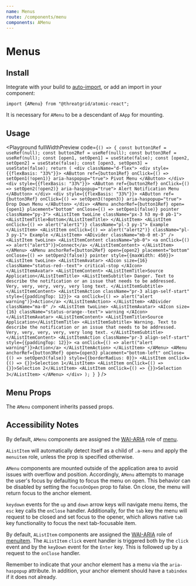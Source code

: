 ```yaml
---
name: Menus
route: /components/menu
components: AMenu
---
```



# Menus

## Install

Integrate with your build to [auto-import](/#integrating), or add an import in your component:

```
import {AMenu} from "@threatgrid/atomic-react";
```

It is necessary for `AMenu` to be a descendant of `AApp` for mounting.

## Usage

<Playground
  fullWidthPreview
  code={`() => {
  const button1Ref = useRef(null);
  const button2Ref = useRef(null);
  const button3Ref = useRef(null);
  const [open1, setOpen1] = useState(false);
  const [open2, setOpen2] = useState(false);
  const [open3, setOpen3] = useState(false);
  return (
    <div className="d-flex">
      <div style={{flexBasis: "33%"}}>
        <AButton
          ref={button1Ref}
          onClick={() => setOpen1(!open1)}
          aria-haspopup="true">
          Pivot Menu
        </AButton>
      </div>
      <div style={{flexBasis: "33%"}}>
        <AButton
          ref={button2Ref}
          onClick={() => setOpen2(!open2)}
          aria-haspopup="true">
          Alert Notification Menu
        </AButton>
      </div>
      <div style={{flexBasis: "33%"}}>
        <AButton
          ref={button3Ref}
          onClick={() => setOpen3(!open3)}
          aria-haspopup="true">
          Drop Down Menu
        </AButton>
      </div>
      <AMenu
        anchorRef={button1Ref}
        open={open1}
        placement="bottom"
        onClose={() => setOpen1(false)}
        pointer
        className="py-3">
        <AListItem twoLine className="px-3 h3 my-0 pb-1">
          <AListItemTitle>Bottom</AListItemTitle>
        </AListItem>
        <AListItem onClick={() => alert("alert1")} className="pl-3 py-1">
          Example
        </AListItem>
        <AListItem onClick={() => alert("alert2")} className="pl-3 py-1">
          Example
        </AListItem>
        <ADivider className="mb-0 mt-3" />
        <AListItem twoLine>
          <AListItemContent className="pb-0">
            <a onClick={() => alert("alert3")}>Connect</a>
          </AListItemContent>
        </AListItem>
      </AMenu>
      <AMenu
        anchorRef={button2Ref}
        open={open2}
        placement="bottom"
        onClose={() => setOpen2(false)}
        pointer
        style={{maxWidth: 450}}>
        <AListItem twoLine>
          <AListItemAvatar>
            <AIcon size={16} className="status-red--text">
              critical-stop
            </AIcon>
          </AListItemAvatar>
          <AListItemContent>
            <AListItemTitle>Source Application</AListItemTitle>
            <AListItemSubtitle>
              Danger. Text to describe the notification or an issue that needs
              to be addressed. Very, very, very, very, very long text.
            </AListItemSubtitle>
          </AListItemContent>
          <AListItemAction
            className="pr-3 align-self-start"
            style={{paddingTop: 12}}>
            <a onClick={() => alert("alert warning")}>Action</a>
          </AListItemAction>
        </AListItem>
        <ADivider className="ma-0" />
        <AListItem twoLine>
          <AListItemAvatar>
            <AIcon size={16} className="status-orange--text">
              warning
            </AIcon>
          </AListItemAvatar>
          <AListItemContent>
            <AListItemTitle>Source Application</AListItemTitle>
            <AListItemSubtitle>
              Warning. Text to describe the notification or an issue that
              needs to be addressed. Very, very, very, very, very long text.
            </AListItemSubtitle>
          </AListItemContent>
          <AListItemAction
            className="pr-3 align-self-start"
            style={{paddingTop: 12}}>
            <a onClick={() => alert("alert warning")}>Action</a>
          </AListItemAction>
        </AListItem>
      </AMenu>
      <AMenu
        anchorRef={button3Ref}
        open={open3}
        placement="bottom-left"
        onClose={() => setOpen3(false)}
        style={{borderRadius: 0}}>
        <AListItem onClick={() => {}}>Selection 1</AListItem>
        <AListItem onClick={() => {}}>Selection 2</AListItem>
        <AListItem onClick={() => {}}>Selection 3</AListItem>
      </AMenu>
    </div>
  );
}
`}
/>

## Menu Props

The `AMenu` component inherits passed props.

<Props of="AMenu" />

## Accessibility Notes

By default, `AMenu` components are assigned the [WAI-ARIA](https://www.w3.org/WAI/standards-guidelines/aria/) role of [menu](https://www.w3.org/TR/wai-aria/#menu).

`AListItem` will automatically detect itself as a child of `.a-menu` and apply the `menuitem` role, unless the prop is specified otherwise.

`AMenu` components are mounted outside of the application area to avoid issues with overflow and position.
Accordingly, `AMenu` attempts to manage the user's focus by defaulting to focus the menu on open.
This behavior can be disabled by setting the `focusOnOpen` prop to false.
On close, the menu will return focus to the anchor element.

`keydown` events for the `up` and `down` arrow keys will
navigate menu items, the `esc` key calls the `onClose` handler. Additionally, for the `tab`
key the menu will request to be closed and set focus to the opener, which allows native `tab`
key functionality to focus the next tab-focusable item.

By default, `AListItem` components are assigned the [WAI-ARIA](https://www.w3.org/WAI/standards-guidelines/aria/) role of [menuitem](https://www.w3.org/TR/wai-aria/#menuitem).
The `AListItem` `click` event handler is triggered both by the `click` event and by the `keyDown` event for the `Enter` key. This is followed up by a request to the `onClose` handler.

Remember to indicate that your anchor element has a menu via the `aria-haspopup` attribute. In addition, your anchor element should have a `tabindex` if it does not already.
